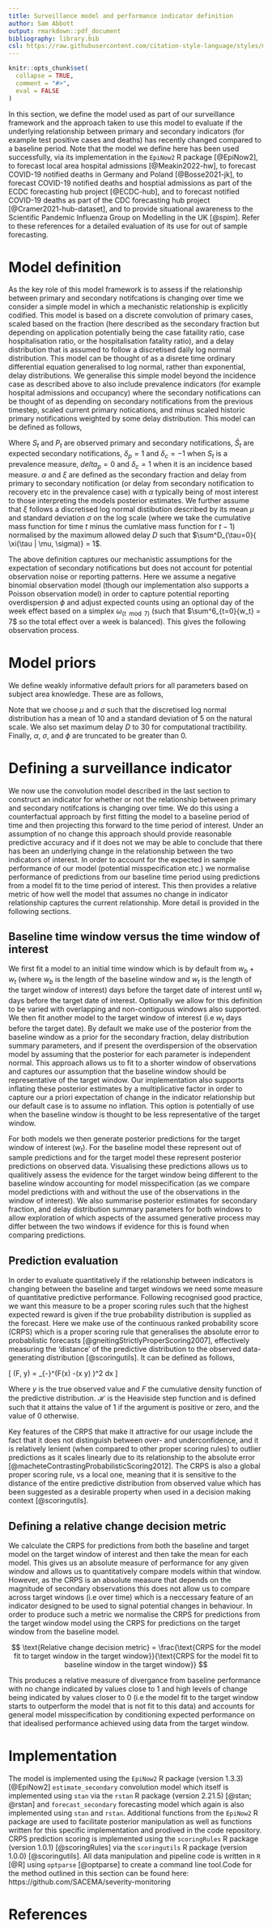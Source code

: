 ```yaml
---
title: Surveillance model and performance indicator definition
author: Sam Abbott
output: rmarkdown::pdf_document
bibliography: library.bib
csl: https://raw.githubusercontent.com/citation-style-language/styles/master/apa-numeric-superscript-brackets.csl
---
```


```r
knitr::opts_chunk$set(
  collapse = TRUE,
  comment = "#>",
  eval = FALSE
)
```

In this section, we define the model used as part of our surveillance framework and the approach taken to use this model to evaluate if the underlying relationship between primary and secondary indicators (for example test positive cases and deaths) has recently changed compared to a baseline period. Note that the model we define here has been used successfully, via its implementation in the `EpiNow2` R package [@EpiNow2], to forecast local area hospital admissions [@Meakin2022-hw], to forecast COVID-19 notified deaths in Germany and Poland [@Bosse2021-jk], to forecast COVID-19 notified deaths and hosptial admissions as part of the ECDC forecasting hub project [@ECDC-hub], and to forecast notified COVID-19 deaths as part of the CDC forecasting hub project [@Cramer2021-hub-dataset], and to provide situational awareness to the Scientific Pandemic Influenza Group on Modelling in the UK [@spim]. Refer to these references for a detailed evaluation of its use for out of sample forecasting.  
 
# Model definition

As the key role of this model framework is to assess if the relationship between primary and secondary notifcations is changing over time we consider a simple model in which a mechanistic relationship is explicitly codified.
This model is based on a discrete convolution of primary cases, scaled based on the fraction (here described as the secondary fraction but depending on application potentially being the case fataility ratio, case hospitalisation ratio, or the hospitalisation fatality ratio), and a delay distribution that is assumed to follow a discretised daily log normal distribution.
This model can be thought of as a disrete time ordinary differential equation generalised to log normal, rather than exponential, delay distributions.
We generalise this simple model beyond the incidence case as described above to also include prevalence indicators (for example hospital admissions and occupancy) where the secondary notifications can be thought of as depending on secondary notifications from the previous timestep, scaled current primary notications, and minus scaled historic primary notifications weighted by some delay distribution. 
This model can be defined as follows,

\begin{equation} 
    \hat{S}_{t} = \delta_p S_{t} + \alpha \left( \delta_p P_{t} + \delta_c \sum_{\tau = 0}^{D} \xi(\tau | \mu, \sigma) P_{t-\tau} \right)
\end{equation}

Where $S_t$ and $P_t$ are observed primary and secondary notifications, $\hat{S}_t$ are expected secondary notifications, $\delta_p = 1$ and $\delta_c = -1$ when $S_t$ is a prevalence measure, $delta_p = 0$ and $\delta_c = 1$ when it is an incidence based measure.
$\alpha$ and $\xi$ are defined as the secondary fraction and delay from primary to secondary notification (or delay from secondary notification to recovery etc in the prevalence case) with $\alpha$ typically being of most interest to those interpreting the models posterior estimates.
We further assume that $\xi$ follows a discretised log normal distibution described by its mean $\mu$ and standard deviation $\sigma$ on the log scale (where we take the cumulative mass function for time $t$ minus the cumlative mass function for $t-1$) normalised by the maximum allowed delay $D$ such that $\sum^D_{\tau=0}{ \xi(\tau | \mu, \sigma)}  = 1$.

The above definition captures our mechanistic assumptions for the expectation of secondary notifications but does not account for potential observation noise or reporting patterns.
Here we assume a negative binomial observation model (though our implementation also supports a Poisson observation model) in order to capture potential reporting overdispersion $\phi$ and adjust expected counts using an optional day of the week effect based on a simplex $\omega_{(t \mod 7)}$ (such that $\sum^6_{t=0}{w_t} = 7$ so the total effect over a week is balanced).
This gives the following observation process. 

\begin{equation} 
    S_{t} \sim \mathrm{NB}\left(\omega_{t \mod 7} \hat{S}_t,  \phi \right)
\end{equation}

# Model priors

We define weakly informative default priors for all parameters based on subject area knowledge. These are as follows,

\begin{align}
    \frac{\omega_{t \mod 7}}{7} &\sim \mathrm{Dirichlet}(1, 1, 1, 1, 1, 1, 1) \\
    \alpha &\sim \mathcal{N}(0.5, 0.25) \\
    \mu &\sim \mathcal{N}(2.19, 0.5) \\
\sigma &\sim \mathcal{N}(0.47, 0.25) \\
\phi &\sim \frac{1}{\sqrt{\mathcal{N}(0, 1)}}
\end{align}

Note that we choose $\mu$ and $\sigma$ such that the discretised log normal distribution has a mean of 10 and a standard deviation of 5 on the natural scale. We also set maximum delay $D$ to 30 for computational tractibility. Finally, $\alpha$, $\sigma$, and $\phi$ are truncated to be greater than 0.

# Defining a surveillance indicator

We now use the convolution model described in the last section to construct an indicator for whether or not the relationship between primary and secondary notifcations is changing over time. 
We do this using a counterfactual approach by first fitting the model to a baseline period of time and then projecting this forward to the time period of interest. 
Under an assumption of no change this approach should provide reasonable predictive accuracy and if it does not we may be able to conclude that there has been an underlying change in the relationship between the two indicators of interest.
In order to account for the expected in sample performance of our model (potential misspecification etc.) we normalise performance of predictions from our baseline time period using predictions from a model fit to the time period of interest. 
This then provides a relative metric of how well the model that assumes no change in indicator relationship captures the current relationship. 
More detail is provided in the following sections.

## Baseline time window versus the time window of interest

We first fit a model to an initial time window which is by default from $w_b + w_t$ (where $w_b$ is the length of the baseline window and $w_t$ is the length of the target window of interest) days before the target date of interest until $w_t$ days before the target date of interest. 
Optionally we allow for this definition to be varied with overlapping and non-contiguous windows also supported. 
We then fit another model to the target window of interest (i.e $w_t$ days before the target date). 
By default we make use of the posterior from the baseline window as a prior for the secondary fraction, delay distribution summary parameters, and if present the overdispersion of the observation model by assuming that the posterior for each parameter is independent normal.
This approach allows  us to fit to a shorter window of observations and captures our assumption that the baseline window should be representative of the target window.
Our implementation also supports inflating these posterior estimates by a multiplicative factor in order to capture our a priori expectation of change in the indicator relationship but our default case is to assume no inflation.
This option is potentially of use when the baseline window is thought to be less representative of the target window.

For both models we then generate posterior predictions for the target window of interest ($w_t$). For the baseline model these represent out of sample predictions and for the target model these represent posterior predictions on observed data.
Visualising these predictions allows us to qualitively assess the evidence for the target window being different to the baseline window accounting for model misspecification (as we compare model predictions with and without the use of the observations in the window of interest).
We also summarise posterior estimates for secondary fraction, and delay distribution summary parameters for both windows to allow exploration of which aspects of the assumed generative process may differ between the two windows if evidence for this is found when comparing predictions.

## Prediction evaluation

In order to evaluate quantitatively if the relationship between indicators is changing between the baseline and target windows we need some measure of quantitative predictive performance. Following recognised good practice, we want this measure to be a proper scoring rules such that the highest expected reward is given if the true probability distribution is supplied as the forecast. Here we make use of the continuous ranked probability score (CRPS) which is a proper scoring rule that generalises the absolute error to probablistic forecasts [@gneitingStrictlyProperScoring2007], effectively measuring the 'distance' of the predictive distribution to the observed data-generating distribution [@scoringutils]. It can be defined as follows, 

\[ \text{CRPS}(F, y) = \int_{-\infty}^\infty \left(F(x) -\mathcal{H}(x \geq y) \right)^2 dx \]

Where $y$ is the true observed value and $F$ the cumulative density function of the predictive distribution. $\mathcal{H}$ is the Heaviside step function and is defined such that it attains the value of 1 if the argument is positive or zero, and the value of 0 otherwise.

Key features of the CRPS that make it attractive for our usage include the fact that it does not distinguish between over- and underconfidence, and it is relatively lenient (when compared to other proper scoring rules) to outlier predictions as it scales linearly due to its relationship to the absolute error [@macheteContrastingProbabilisticScoring2012].
The CRPS is also a global proper scoring rule, vs a local one, meaning that it is sensitive to the distance of the entire predictive distribution from observed value which has been suggested as a desirable property when used in a decision making context [@scoringutils].

## Defining a relative change decision metric

We calculate the CRPS for predictions from both the baseline and target model on the target window of interest and then take the mean for each model.
This gives us an absolute measure of performance for any given window and allows us to quantitatively compare models within that window.
However, as the CRPS is an absolute measure that depends on the magnitude of secondary observations this does not allow us to compare across target windows (i.e over time) which is a neccessary feature of an indicator designed to be used to signal potential changes in behaviour.
In order to produce such a metric we normalise the CRPS for predictions from the target window model using the CRPS for predictions on the target window from the baseline model. 

$$ \text{Relative change decision metric} = \frac{\text{CRPS for the model fit to target window in the target window}}{\text{CRPS for the model fit to baseline window in the target window}} $$

This produces a relative measure of divergance from baseline performance with no change indicated by values close to 1 and high levels of change being indicated by values closer to 0 (i.e the model fit to the target window starts to outperform the model that is not fit to this data) and accounts for general model misspecification by conditioning expected performance on that idealised performance achieved using data from the target window. 

# Implementation

The model is implemented using the `EpiNow2` R package (version 1.3.3) [@EpiNow2] `estimate_secondary` convolution model which itself is implemented using `stan`  via the `rstan` R package (version 2.21.5) [@stan; @rstan] and `forecast_secondary` forecasting model which again is also implemented using `stan` and `rstan`.
Additional functions from the `EpiNow2` R package are used to facilitate posterior manipulation as well as functions written for this specific implementation and prodived in the code repository. CRPS prediction scoring is implemented using the `scoringRules` R package (version 1.0.1) [@scoringRules] via the `scoringutils` R package (version 1.0.0) [@scoringutils].
All data manipulation and pipeline code is written in `R` [@R] using `optparse` [@optparse] to create a command line tool.Code for the method outlined in this section can be found here: https://github.com/SACEMA/severity-monitoring

# References